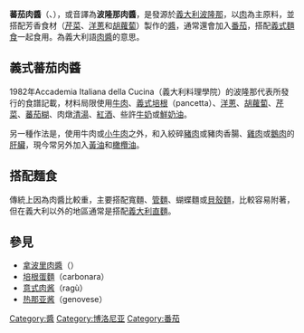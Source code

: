 {{noteTA
|G1=地名
|G2=Food
|1=zh-hans:番茄;zh-hant:蕃茄;
|2=zh-hans:博洛尼亚;zh-hk:博洛尼亞;zh-tw:波隆納;
|3=zh-cn:意式;zh-hk:意式;zh-tw:義式;
}}
{{Unreferenced|time=2018-01-04T16:54:02+00:00}}
{{Infobox prepared food
|name            = {{lang|it|Ragù alla bolognese}}
|image           = [[File:Tagliatelle_al_ragù_(image_modified).jpg|250px]]
|caption         = 波隆那肉醬
|alternate_name  =
|country         = [[博洛尼亚|博洛尼亚]]
|region          = [[艾米利亚-罗马涅大区|艾米利亚-罗马涅大区]]
|creator         =
|course          = 第一主菜（Primo）
|type            = [[醬|醬]]
|served          =
|main_ingredient = [[绞肉|绞肉]] ([[牛絞肉|牛絞肉]]或[[羊肉|羊肉]]，有時用[[豬肉|豬肉]])、[[洋蔥|洋蔥]]、[[芹菜|芹菜]]、[[胡蘿蔔|胡蘿蔔]]、[[蕃茄糊|蕃茄糊]]、[[紅酒|紅酒]]
|variations      =
|calories        =
|other           =
}}
'''蕃茄肉醬'''（{{lang-it|ragù alla bolognese}}、{{lang-fr|sauce bolognaise}}），或音譯為'''波隆那肉醬'''，是發源於[[義大利|義大利]][[波隆那|波隆那]]，以[[肉|肉]]為主原料，並搭配芳香食材（[[芹菜|芹菜]]、[[洋蔥|洋蔥]]和[[胡蘿蔔|胡蘿蔔]]）製作的[[醬|醬]]，通常還會加入[[番茄|番茄]]，搭配[[義式麵食|義式麵食]]一起食用。{{lang|it|ragù|}}為義大利語[[肉醬|肉醬]]的意思。

== 義式蕃茄肉醬 ==
1982年Accademia Italiana della Cucina（義大利料理學院）的波隆那代表所發行的食譜記載，材料局限使用[[牛肉|牛肉]]、[[義式培根|義式培根]]（pancetta）、[[洋蔥|洋蔥]]、[[胡蘿蔔|胡蘿蔔]]、[[芹菜|芹菜]]、[[蕃茄糊|蕃茄糊]]、肉燉[[清湯|清湯]]、[[紅酒|紅酒]]、些許[[牛奶|牛奶]]或[[鮮奶油|鮮奶油]]。

另一種作法是，使用牛肉或[[小牛肉|小牛肉]]之外，和入絞碎[[豬肉|豬肉]]或豬肉香腸、[[雞肉|雞肉]]或[[鵝肉|鵝肉]]的[[肝臟|肝臟]]，現今常另外加入[[黃油|黃油]]和[[橄欖油|橄欖油]]。

== 搭配麵食 ==
傳統上因為肉醬比較重，主要搭配寬麵、[[直通粉|管麵]]、蝴蝶麵或[[貝殼麵|貝殼麵]]，比較容易附著，但在義大利以外的地區通常是搭配[[義大利直麵|義大利直麵]]。

== 參見 ==
{{Commonscat|Pasta Bolognese}}
{{cookbook|Spaghetti with Bolognese meat sauce}}
*[[拿波里肉醬|拿波里肉醬]]（{{lang|it|Neapolitan ragù}}）
*[[培根蛋麵|培根蛋麵]]（carbonara）
*[[意式肉酱|意式肉酱]]（ragù）
*[[热那亚酱|热那亚酱]]（genovese）
[[Category:醬|Category:醬]]
[[Category:博洛尼亚|Category:博洛尼亚]]
[[Category:番茄|Category:番茄]]